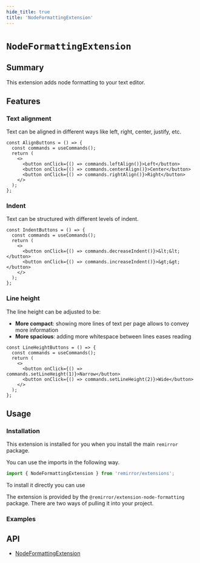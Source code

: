 ```yaml
---
hide_title: true
title: 'NodeFormattingExtension'
---
```



# `NodeFormattingExtension`

## Summary

This extension adds node formatting to your text editor.

## Features

### Text alignment

Text can be aligned in different ways like left, right, center, justify, etc.

```tsx
const AlignButtons = () => {
  const commands = useCommands();
  return (
    <>
      <button onClick={() => commands.leftAlign()}>Left</button>
      <button onClick={() => commands.centerAlign()}>Center</button>
      <button onClick={() => commands.rightAlign()}>Right</button>
    </>
  );
};
```

### Indent

Text can be structured with different levels of indent.

```tsx
const IndentButtons = () => {
  const commands = useCommands();
  return (
    <>
      <button onClick={() => commands.decreaseIndent()}>&lt;&lt;</button>
      <button onClick={() => commands.increaseIndent()}>&gt;&gt;</button>
    </>
  );
};
```

### Line height

The line height can be adjusted to be:

- **More compact**: showing more lines of text per page allows to convey more information
- **More spacious**: adding more whitespace between lines eases reading

```tsx
const LineHeightButtons = () => {
  const commands = useCommands();
  return (
    <>
      <button onClick={() => commands.setLineHeight(1)}>Narrow</button>
      <button onClick={() => commands.setLineHeight(2)}>Wide</button>
    </>
  );
};
```

## Usage

### Installation

This extension is installed for you when you install the main `remirror` package.

You can use the imports in the following way.

```ts
import { NodeFormattingExtension } from 'remirror/extensions';
```

To install it directly you can use

The extension is provided by the `@remirror/extension-node-formatting` package. There are two ways of pulling it into your project.

### Examples

<Basic />

## API

- [NodeFormattingExtension](../api/extension-node-formatting)
